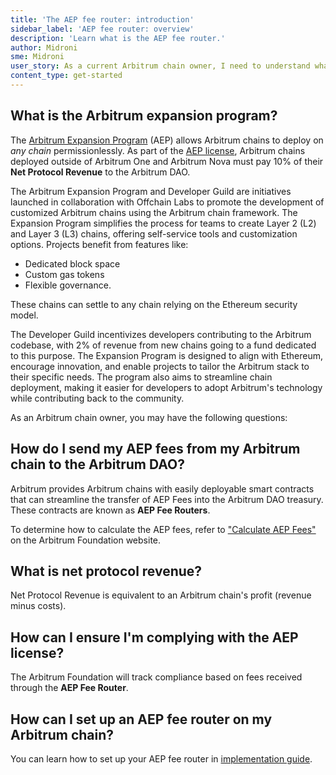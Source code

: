 ```yaml
---
title: 'The AEP fee router: introduction'
sidebar_label: 'AEP fee router: overview'
description: 'Learn what is the AEP fee router.'
author: Midroni
sme: Midroni
user_story: As a current Arbitrum chain owner, I need to understand what the AEP fee router is.
content_type: get-started
---
```



## What is the Arbitrum expansion program?

The [Arbitrum Expansion Program](https://forum.arbitrum.foundation/t/the-arbitrum-expansion-program-and-developer-guild/20722) (AEP) allows Arbitrum chains to deploy on _any chain_ permissionlessly. As part of the [AEP license](https://docs.arbitrum.foundation/aep/ArbitrumExpansionProgramTerms.pdf), Arbitrum chains deployed outside of Arbitrum One and Arbitrum Nova must pay 10% of their **Net Protocol Revenue** to the Arbitrum DAO.

The Arbitrum Expansion Program and Developer Guild are initiatives launched in collaboration with Offchain Labs to promote the development of customized Arbitrum chains using the Arbitrum chain framework. The Expansion Program simplifies the process for teams to create Layer 2 (L2) and Layer 3 (L3) chains, offering self-service tools and customization options.
Projects benefit from features like:

- Dedicated block space
- Custom gas tokens
- Flexible governance.

These chains can settle to any chain relying on the Ethereum security model.

The Developer Guild incentivizes developers contributing to the Arbitrum codebase, with 2% of revenue from new chains going to a fund dedicated to this purpose. The Expansion Program is designed to align with Ethereum, encourage innovation, and enable projects to tailor the Arbitrum stack to their specific needs. The program also aims to streamline chain deployment, making it easier for developers to adopt Arbitrum's technology while contributing back to the community.

As an Arbitrum chain owner, you may have the following questions:

## How do I send my AEP fees from my Arbitrum chain to the Arbitrum DAO?

Arbitrum provides Arbitrum chains with easily deployable smart contracts that can streamline the transfer of AEP Fees into the Arbitrum DAO treasury. These contracts are known as **AEP Fee Routers**.

To determine how to calculate the AEP fees, refer to ["Calculate AEP Fees"]() on the Arbitrum Foundation website.

## What is net protocol revenue?

Net Protocol Revenue is equivalent to an Arbitrum chain's profit (revenue minus costs).

## How can I ensure I'm complying with the AEP license?

The Arbitrum Foundation will track compliance based on fees received through the **AEP Fee Router**.

## How can I set up an AEP fee router on my Arbitrum chain?

You can learn how to set up your AEP fee router in [implementation guide](/launch-arbitrum-chain/02-configure-your-chain/advanced-configurations/03-aep-fee-router/02-set-up-aep-fee-router.mdx).

<ImageZoom src="/img/orbit-aep-scenario-1.svg" alt="AEP scenario 1" className="img-400px" />

<ImageZoom src="/img/orbit-aep-scenario-2.svg" alt="AEP scenario 2" className="img-400px" />

<ImageZoom src="/img/orbit-aep-scenario-3.svg" alt="AEP scenario 3" className="img-400px" />
